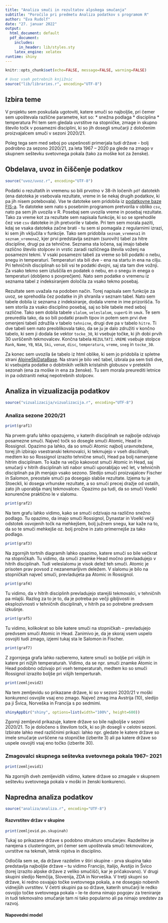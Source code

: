 ```yaml
---
title: "Analiza smuči in rezultatov alpskega smučanja"
subtitle: "Poročilo pri predmetu Analiza podatkov s programom R"
author: "Eva Rudolf"
date: "27. januar 2022"
output:
  html_document: default
  pdf_document:
    includes:
      in_header: lib/styles.sty
    latex_engine: xelatex
runtime: shiny
---
```


```r
knitr::opts_chunk$set(echo=FALSE, message=FALSE, warning=FALSE)

# Uvoz vseh potrebnih knjižnic
source("lib/libraries.r", encoding="UTF-8")
```


## Izbira teme

V projektu sem poskušala ugotoviti, katere smuči so najboljše, pri čemer sem upoštevala različne
parametre, kot so:
* snežna podlaga
* disciplina
* temperatura
Pri tem sem gledala uvrstitve na stopničke, zmage in skupno število točk v posamezni disciplini,
ki so jih dosegli smučarji z določenim proizvajalcem smuči v sezoni 2020/21.

Poleg tega sem med seboj po uspešnosti primerjala tudi države - bolj podrobno za sezono
2020/21, za leta 1967 -- 2020 pa glede na zmago v skupnem seštevku svetovnega 
pokala (tako za moške kot za ženske).

## Obdelava, uvoz in čiščenje podatkov

```r
source("uvoz/uvoz.r", encoding="UTF-8")
```

Podatki o rezultatih in vremenu so bili prvotno v 38-ih ločenih `pdf` datotekh (ena
datoteka je vsebovala rezultate, vreme in še nekaj drugih podatkov, ki pa jih nisem
potebovala). Vse te datoteke sem pridobila iz [podatkovne baze FIS-a](https://www.fis-ski.com/DB/alpine-skiing/calendar-results.html?eventselection=results&place=&sectorcode=AL&seasoncode=2021&categorycode=WC&disciplinecode=&gendercode=M&racedate=&racecodex=&nationcode=&seasonmonth=X-2021&saveselection=-1&seasonselection=).
Te datoteke sem nato s posebnim programom pretvorila v obliko `csv`, nato pa sem jih uvozila v R.
Posebaj sem uvozila vreme in posebaj rezultate.
Tako za vreme kot za rezultate sem napisala funkcije, ki so se sprehodile čez vse `csv`
datoteke in jih pretvorile v tabele. Pri tem sem morala paziti, kdaj se vsaka datoteka 
začne brati - tu sem si pomagala z regularnimi izrazi, ki sem jih vključila v funkcije.
Tako sem pridobila `seznam_vremena1` in `seznam_vremena2`, kjer prvi predstavlja seznam 
(surovih) tabel za hitre discipline, drugi pa za tehnične. Seznama sta ločena, saj imajo
tabele različno število stolpcev in vrstic zaradi različnega števila voženj na posamezni tekmi.
V vsaki posamezni tabeli za vreme so bili podatki o nebu, snegu in temperaturi.
Temperaturi sta bili dve - ena na startu in ena na cilju. Pri tehničnih disciplinah so bili
vsi te podatki dvojni, saj sta tam dve vožnji.
Za vsako tekmo sem izluščila en podatek o nebu, en o snegu in enega o temperaturi (dobljeno s povprečjem).
Nato sem podatke o vremenu iz seznama tabel z indeksiranjem določila za vsako tekmo posebaj.

Rezultate sem uvažala na podoben način. Torej napisala sem funkcije za uvoz, se sprehodila čez podatke in jih shranila v seznam tabel. Nato sem tabele dobila iz seznama z indeksiranje, dodala vreme in ime prizorišča. To sem storila za vsako disciplino posebaj, saj so bile tabele med seboj različne.
Tako sem dobila tabele `slalom`, `veleslalom`, `superG` in `smuk`. Te sem preuredila tako, da so
bili podatki pravih tipov in potem sem prvi dve omenjeni tabeli združila v tabelo `tehnicne`,
drugi dve pa v tabelo `hitre`. Ti dve tabeli sem nato preoblikovala tako, da se ju je dalo združiti 
v končno tabelo, ki sem ji dodala še vektor `tocke_30`, ki vsebuje točke, ki jih dobi prvih 30
uvrščenih tekmovalcev.
Končna tabela `REZULTATI.VREME` vsebuje stolpce `Rank`, `Name`, `YB`, `NSA`, `Ski`, `venue`,
`disc`, `temperatura`, `vreme`, `sneg` in `tocke_30`.

Za konec sem uvozila še tabelo iz html oblike, ki sem jo pridobila iz spletne strani [AlpineSkiDataBase](https://ski-db.com/db/stats/overall_m_gc.php).
Na strani je bilo več tabel, izbrala pa sem tisti dve, ki vsebujeta podatke o dobitnikih
velikih kristalnih globusov v preteklih sezonah (ena za moške in ena za ženske). Tu sem morala
preurediti letnice in pa odstraniti nekaj nepotrebnih stolpcev.

## Analiza in vizualizacija podatkov

```r
source("vizualizacija/vizualizacija.r", encoding="UTF-8")
```

### Analiza sezone 2020/21

```r
print(graf1)
```

Na prvem grafu lahko opazujemo, v katerih disciplinah se najbolje odzivajo posamezne 
smuči. Največ točk so dosegle smuči Atomic, Head in Rossignol.
Opazimo pa lahko, da so smuči Atomic najbolj uravnotežene, torej jih 
izbirajo vsestranski tekmovalci, ki tekmujejo v vseh discilinah; medtem ko so Rossignol izrazito tehnične smuči, Head pa bolj namenjene hitrim disciplinam.
To kaže na večjo kakovost smuči Atomic in Head, saj smučarji v hitrih disciplinah isti nabor smuči uporabljajo več let, v tehnićnih disciplinah pa jih menjajo vsako sezono.
Sledijo smuči proizvajalcev Fischer in Salomon, preostale smuči pa dosegajo slabše
rezultate. Izjema tu je Stoeckli, ki dosega vrhunske rezultate, a so smuči precej dražje od ostalih, zato jih uporablja manj tekmovalcev.
Opazimo pa tudi, da so smuči Voelkl konurenčne praktično le v slalomu.

```r
print(graf2)
```

Na tem grafu lahko vidimo, kako se smuči odzivajo na različno snežno podlago. Tu opazimo,
da imajo smuči Rossignol, Dynastar in Voelkl večji odstotek osvojenih točk na mehkejšem,
bolj južnem snegu, kar kaže na to, da so te smuči mehkejše oz. bolj prožne in zato primernejše za
tako podlago.

```r
print(graf3)
```

Na zgornjih tortnih diagramih lahko opazimo, katere smuči so bile večkrat na stopničkah. 
Tu vidimo, da smuči znamke Head močno prevlaadujejo v hitrih disciplinah. Tudi veleslalomu 
je visok delež teh smuči. Atomic je prisoten prav povsod z nezanemarljivm deležem.
V slalomu je bilo na stopničkah največ smuči, prevladujeta pa Atomic in Rossignol.

```r
print(graf4)
```

Tu vidimo, da v hitrih disciplinh prevladujejo starejši tekmovalci, v tehničnih pa mlajši.
Razlog za to je to, da je potreba po večji gibljivosti in eksplozivnosti v tehničnih disciplinah,
v hitrih pa so potrebne predvsem izkušnje.

```r
print(graf5)
```

Tu vidimo, kolikokrat so bile katere smuči na stopničkah -- prevladujejo predvsem
smuči Atomic in Head. Zanimivo je, da je skoraj vsem uspelo osvojiti tudi zmago, izjemi tukaj sta le
Salomon in Fischer.


```r
print(graf7)
```

Z zgornjega grafa lahko razberemo, katere smuči so boljše pri višjih in katere pri nižjih temperaturah. Vidimo, da se npr. smuči znamke Atomic in Head podobno odzivajo pri vseh temperaturah,
medtem ko so smuči Rossignol izrazito boljše pri višjih temperturah.

```r
print(zemljevid2)
```

Na tem zemljevidu so prikazane države, ki so v sezoni 2020/21 v moški konkurenci 
osvojile vsaj eno zmago. Največ zmag ima Avstrija (10), sledijo pa ji Švica, Norveška in Francija s po sedmimi.

```r
shinyAppDir("shiny", options=list(width="100%", height=600))
```
Zgornji zemljevid prikazuje, katere države so bile najboljše v sezoni 2020/21. 
To je določeno s številom točk, ki so jih dosegli v celotni sezoni.
Izbirate lahko med različnimi prikazi: lahko npr. gledate le katere države so 
imele smučarje uvrščene na stopničke (izberite 3) ali pa katere države so uspele osvojiti vsaj eno točko (izberite 30).

### Zmagovalci skupnega seštevka svetovnega pokala 1967-- 2021

```r
print(zemljevid1)
```
Na zgornjih dveh zemljevidih vidimo, katere države so zmagale v skupnem seštevku
svetovnega pokala v moški in ženski konkurenci.

## Napredna analiza podatkov

```r
source("analiza/analiza.r", encoding="UTF-8")
```

#### Razvrstitev držav v skupine 

```r
print(zemljevid.po.skupinah)
```
Tukaj so prikazane države s podobno strukturo smučarjev. Razdelitev je narejena s clusteringom,
pri čemer sem upoštevala smuči tekmovalcev, uvrstitve na tekmah, letnik rojstva in disciplino.

Odločila sem se, da države razdelim v štiri skupine - prva skupina tako predstavlja
najboljše države -- tu vidimo Francijo, Italijo, Avstijo in Švico (torej izrazito alpske države z veliko smučišči, kar je pričakovano). V drugi skupini sledijo Nemčija, Slovenija, ZDA in Norveška.
V tretji skupni so države, ki redno osvajajo točke svetovnega pokala, a ne dosegajo nobenih vidnejših uvrstitev. V četrti skupini pa so države, katerih smučarji le redko osvojijo točke svetovnega pokala -- le-te doma nimajo pogojev za treniranje in tudi tekmovalno smučanje tam ni
tako popularno ali pa nimajo sredstev za razvoj.

#### Napovedni model

